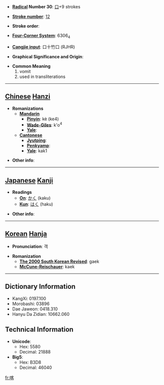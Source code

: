 * '''[[Wiktionary:Chinese radical index| Radical]] Number 30''': [[Wiktionary:Chinese radical index 口|口]]+9 strokes

* '''[[Wiktionary:Chinese total strokes index|Stroke number]]''': [[Wiktionary:Chinese total strokes index 12|12]]

* '''Stroke order''': 

* '''[[Wiktionary:Chinese four corner index|Four-Corner System]]''': 6306<sub>4</sub>

* '''[[Wiktionary:Chinese Cangjie index|Cangjie input]]''': 口十竹口 (RJHR)

* '''Graphical Significance and Origin''': 

* '''Common Meaning'''
*#vomit
*# used in transliterations


----

== [[Chinese]] [[Hanzi]] ==

* '''Romanizations'''
** '''[[Mandarin]]'''
*** '''[[Pinyin]]''': kè (ke4)
*** '''[[Wade-Giles]]''': k'o<sup>4</sup>
*** '''[[Yale]]''': 
** '''[[Cantonese]]'''
*** '''[[Jyutping]]''':
*** '''[[Penkyamp]]''': 
*** '''[[Yale]]''': kak1

* '''Other info''': 

----

== [[Japanese]] [[Kanji]] ==

* '''Readings'''
** '''[[On]]''': [[かく]] (kaku)
** '''[[Kun]]''': [[はく]] (haku)

* '''Other info''':  

----

== [[Korean]] [[Hanja]] ==

* '''Pronunciation''': 객

* '''Romanization'''
** '''[[The 2000 South Korean Revised Romanization|The 2000 South Korean Revised]]''': gaek
** '''[[McCune-Reischauer]]''': kaek

----

== Dictionary Information ==

* KangXi: 0197.100
* Morobashi: 03896
* Dae Jaweon: 0418.310
* Hanyu Da Zidian: 10662.060

== Technical Information ==

* '''Unicode''':
** Hex: 5580
** Decimal: 21888
* '''Big5''':
** Hex: B3D8
** Decimal: 46040

[[fr:喀]]